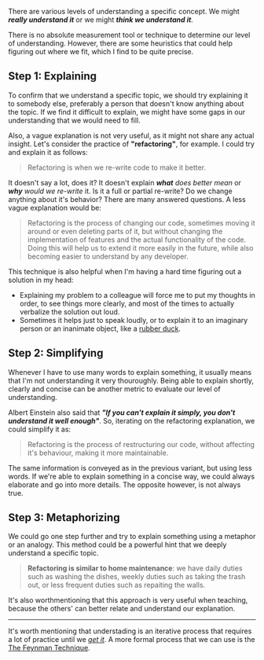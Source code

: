 


There are various levels of understanding a specific concept. We might _**really understand it**_ or we might _**think we understand it**_.

There is no absolute measurement tool or technique to determine our level of understanding. However, there
are some heuristics that could help figuring out where we fit, which I find to be quite precise.

## Step 1: Explaining

To confirm that we understand a specific topic, we should try explaining it to somebody else, preferably a person that doesn't know anything about the topic. If we find it difficult to explain, we might have some gaps in our understanding that we would need to fill.

Also, a vague explanation is not very useful, as it might not share any actual insight. Let's consider the practice of **"refactoring"**, for example. I could try and explain it as follows:

> Refactoring is when we re-write code to make it better.

It doesn't say a lot, does it? It doesn't explain _**what** does better mean_ or _**why** would we re-write_ it. Is it a full or partial re-write? Do we change anything about it's behavior? There are many answered questions. A less vague explanation would be:

> Refactoring is the process of changing our code, sometimes moving it around or even deleting parts of it, but without changing the implementation of features and the actual functionality of the code. Doing this will help us to extend it more easily in the future, while also becoming easier to understand by any developer.

This technique is also helpful when I'm having a hard time figuring out a solution in my head:

- Explaining my problem to a colleague will force me to put my thoughts in order, to see things more clearly, and most of the times to actually verbalize the solution out loud.
- Sometimes it helps just to speak loudly, or to explain it to an imaginary person or an inanimate object, like a [rubber duck](https://en.wikipedia.org/wiki/Rubber_duck_debugging).

## Step 2: Simplifying

Whenever I have to use many words to explain something, it usually means that I'm not understanding it very thouroughly. Being able to explain shortly, clearly and concise can be another metric to evaluate our level of understanding.

Albert Einstein also said that _**"If you can't explain it simply, you don't understand it well enough"**_. So, iterating on the refactoring explanation, we could simplify it as:

> Refactoring is the process of restructuring our code, without affecting it's behaviour, making it more maintainable.

The same information is conveyed as in the previous variant, but using less words. If we're able to explain something in a concise way, we could always elaborate and go into more details. The opposite however, is not always true.

## Step 3: Metaphorizing

We could go one step further and try to explain something using a metaphor or an analogy. This method could be a powerful hint that we deeply understand a specific topic.

> **Refactoring is similar to home maintenance**: we have daily duties such as washing the dishes, weekly duties such as taking the trash out, or less frequent duties such as repaiting the walls.

It's also worthmentioning that this approach is very useful when teaching, because the others' can better relate and understand our explanation.

---

It's worth mentioning that understading is an iterative process that requires a lot of practice until we [_get it_](https://www.youtube.com/watch?v=MFzDaBzBlL0). A more formal process that we can use is the [The Feynman Technique](https://fs.blog/2021/02/feynman-learning-technique/).
